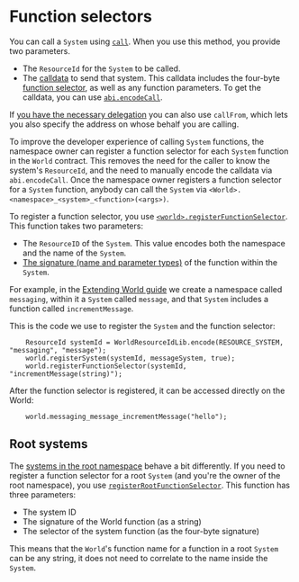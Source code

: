 # Function selectors

You can call a `System` using [`call`](https://github.com/latticexyz/mud/blob/main/packages/world/src/World.sol#L339-L351).
When you use this method, you provide two parameters.

- The `ResourceId` for the `System` to be called.
- The [calldata](https://docs.soliditylang.org/en/develop/abi-spec.html) to send that system.
  This calldata includes the four-byte [function selector](https://docs.soliditylang.org/en/develop/abi-spec.html#function-selector), as well as any function parameters.
  To get the calldata, you can use [`abi.encodeCall`](https://docs.soliditylang.org/en/v0.8.22/cheatsheet.html#abi-encoding-and-decoding-functions).

If [you have the necessary delegation](/world/account-delegation) you can also use `callFrom`, which lets you also specify the address on whose behalf you are calling.

To improve the developer experience of calling `System` functions, the namespace owner can register a function selector for each `System` function in the `World` contract.
This removes the need for the caller to know the system's `ResourceId`, and the need to manually encode the calldata via `abi.encodeCall`.
Once the namespace owner registers a function selector for a `System` function, anybody can call the `System` via `<World>.<namespace>_<system>_<function>(<args>)`.

To register a function selector, you use [`<world>.registerFunctionSelector`](https://github.com/latticexyz/mud/blob/main/packages/world/src/modules/core/implementations/WorldRegistrationSystem.sol#L164-L201).
This function takes two parameters:

- The `ResourceID` of the `System`.
  This value encodes both the namespace and the name of the `System`.
- [The signature (name and parameter types)](https://docs.soliditylang.org/en/v0.8.22/abi-spec.html#function-selector) of the function within the `System`.

For example, in the [Extending World guide](/guides/extending-world#deploy-to-the-blockchain) we create a namespace called `messaging`, within it a `System` called `message`, and that `System` includes a function called `incrementMessage`.

This is the code we use to register the `System` and the function selector:

```solidity
    ResourceId systemId = WorldResourceIdLib.encode(RESOURCE_SYSTEM, "messaging", "message");
    world.registerSystem(systemId, messageSystem, true);
    world.registerFunctionSelector(systemId, "incrementMessage(string)");
```

After the function selector is registered, it can be accessed directly on the World:

```solidity
    world.messaging_message_incrementMessage("hello");
```

## Root systems

The [systems in the root namespace](/world/systems#root-systems) behave a bit differently.
If you need to register a function selector for a root `System` (and you're the owner of the root namespace), you use [`registerRootFunctionSelector`](https://github.com/latticexyz/mud/blob/main/packages/world/src/modules/core/implementations/WorldRegistrationSystem.sol#L203-L232). This function has three parameters:

- The system ID
- The signature of the World function (as a string)
- The selector of the system function (as the four-byte signature)

This means that the `World`'s function name for a function in a root `System` can be any string, it does not need to correlate to the name inside the `System`.
